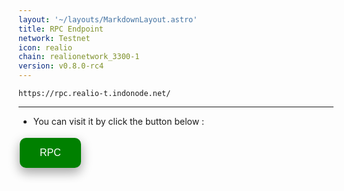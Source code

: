 ```yaml
---
layout: '~/layouts/MarkdownLayout.astro'
title: RPC Endpoint
network: Testnet
icon: realio
chain: realionetwork_3300-1
version: v0.8.0-rc4
---
```

```
https://rpc.realio-t.indonode.net/
```
--------------

- You can visit it by click the button below :
<a href="https://rpc.realio-t.indonode.net/" target="_blank">
  <button style="background-color: green; border: none; color: white; padding: 15px 32px; text-align: center; text-decoration: none; display: inline-block; font-size: 16px; margin: 4px 2px; cursor: pointer; border-radius: 10px; box-shadow: 0 8px 16px 0 rgba(0,0,0,0.2), 0 6px 20px 0 rgba(0,0,0,0.19);" onmouseover="this.style.boxShadow='0 0 0 4px rgba(0,255,0,0.5)'" onmouseout="this.style.boxShadow='0 8px 16px 0 rgba(0,0,0,0.2), 0 6px 20px 0 rgba(0,0,0,0.19)'">RPC</button>
</a>
